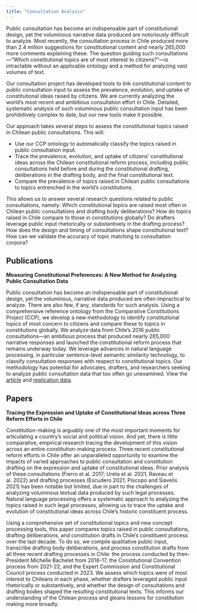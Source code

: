```yaml
---
title: "Consultation Analysis"
---
```


Public consultation has become an indispensable part of constitutional design, yet the voluminous narrative data produced are notoriously difficult to analyze. Most recently, the consultation process in Chile produced more than 2.4 million suggestions for constitutional content and nearly 265,000 more comments explaining these. The question guiding such consultations—“Which constitutional topics are of most interest to citizens?”—is intractable without an applicable ontology and a method for analyzing vast volumes of text.

Our consultation project has developed tools to link constitutional content to public consultation input to assess the prevalence, evolution, and uptake of constitutional ideas raised by citizens. We are currently analyzing the world’s most recent and ambitious consultation effort in Chile. Detailed, systematic analysis of such voluminous public consultation input has been prohibitively complex to date, but our new tools make it possible. 

Our approach takes several steps to assess the constitutional topics raised in Chilean public consultations. This will:

* Use our CCP ontology to automatically classify the topics raised in public consultation input.
* Trace the prevalence, evolution, and uptake of citizens’ constitutional ideas across the Chilean constitutional reform process, including public consultations held before and during the constitutional drafting, deliberations in the drafting body, and the final constitutional text.
* Compare the prevalence of topics raised in Chilean public consultations to topics entrenched in the world’s constitutions.

This allows us to answer several research questions related to public consultations, namely: Which constitutional topics are raised most often in Chilean public consultations and drafting body deliberations? How do topics raised in Chile compare to those in constitutions globally? Do drafters leverage public input rhetorically or substantively in the drafting process? How does the design and timing of consultations shape constitutional text? How can we validate the accuracy of topic matching to consultation corpora?

## Publications

**Measuring Constitutional Preferences: A New Method for Analyzing Public Consultation Data**

Public consultation has become an indispensable part of constitutional design, yet the voluminous, narrative data produced are often impractical to analyze. There are also few, if any, standards for such analysis. Using a comprehensive reference ontology from the Comparative Constitutions Project (CCP), we develop a new methodology to identify constitutional topics of most concern to citizens and compare these to topics in constitutions globally. We analyze data from Chile’s 2016 public consultations—an ambitious process that produced nearly 265,000 narrative responses and launched the constitutional reform process that remains underway today. We leverage advances in natural language processing, in particular sentence-level semantic similarity technology, to classify consultation responses with respect to constitutional topics. Our methodology has potential for advocates, drafters, and researchers seeking to analyze public consultation data that too often go unexamined. View the [article](https://journals.plos.org/plosone/article?id=10.1371/journal.pone.0295396) and [replication data](https://doi.org/10.5281/zenodo.10206513).

## Papers

**Tracing the Expression and Uptake of Constitutional Ideas across Three Reform Efforts in Chile**

Constitution-making is arguably one of the most important moments for articulating a country's social and political vision. And yet, there is little comparative, empirical research tracing the development of this vision across an entire constitution-making process. Three recent constitutional reform efforts in Chile offer an unparalleled opportunity to examine the impacts of varied approaches to public consultation and constitution drafting on the expression and uptake of constitutional ideas. Prior analysis of these consultations (Fierro et al. 2017; Ureta et al. 2021; Raveau et al. 2022) and drafting processes (Escudero 2021; Piscopo and Siavelis 2021) has been notable but limited, due in part to the challenges of analyzing voluminous textual data produced by such legal processes. Natural language processing offers a systematic approach to analyzing the topics raised in such legal processes, allowing us to trace the uptake and evolution of constitutional ideas across Chile's historic constituent process.

Using a comprehensive set of constitutional topics and new concept processing tools, this paper compares topics raised in public consultations, drafting deliberations, and constitution drafts in Chile's constituent process over the last decade. To do so, we compile qualitative public input, transcribe drafting body deliberations, and process constitution drafts from all three recent drafting processes in Chile: the process conducted by then-President Michelle Bachelet from 2016-17, the Constitutional Convention process from 2021-22, and the Expert Commission and Constitutional Council process conducted in 2023. We assess which topics were of most interest to Chileans in each phase, whether drafters leveraged public input rhetorically or substantively, and whether the design of consultations and drafting bodies shaped the resulting constitutional texts. This informs our understanding of the Chilean process and gleans lessons for constitution making more broadly.
